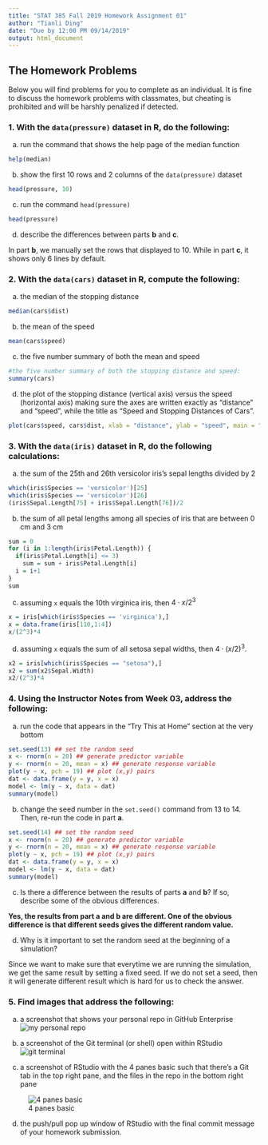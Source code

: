 ```yaml
---
title: "STAT 385 Fall 2019 Homework Assignment 01"
author: "Tianli Ding"
date: "Due by 12:00 PM 09/14/2019"
output: html_document
---
```

## The Homework Problems

Below you will find problems for you to complete as an individual. It is fine to discuss the homework problems with classmates, but cheating is prohibited and will be harshly penalized if detected.


### 1. With the `data(pressure)` dataset in R, do the following:

a. run the command that shows the help page of the median function

```r
help(median)
```


b. show the first 10 rows and 2 columns of the `data(pressure)` dataset
```r
head(pressure, 10)
```


c. run the command `head(pressure)`
```r
head(pressure)
```

d. describe the differences between parts **b** and **c**.

In part **b**, we manually set the rows that displayed to 10. While in part **c**, it shows only 6 lines by default.

### 2. With the `data(cars)` dataset in R, compute the following:

a. the median of the stopping distance
```r
median(cars$dist)
```

b. the mean of the speed
```r
mean(cars$speed)
```


c. the five number summary of both the mean and speed
```r
#the five number summary of both the stopping distance and speed:
summary(cars)
```


d. the plot of the stopping distance (vertical axis) versus the speed (horizontal axis) making sure the axes are written exactly as "distance" and "speed", while the title as "Speed and Stopping Distances of Cars".
```r
plot(cars$speed, cars$dist, xlab = "distance", ylab = "speed", main = "Speed and Stopping Distances of Cars")
```


### 3. With the `data(iris)` dataset in R, do the following calculations:

a. the sum of the 25th and 26th versicolor iris's sepal lengths divided by 2
```r
which(iris$Species == 'versicolor')[25]
which(iris$Species == 'versicolor')[26]
(iris$Sepal.Length[75] + iris$Sepal.Length[76])/2
```

b. the sum of all petal lengths among all species of iris that are between 0 cm and 3 cm
```r
sum = 0
for (i in 1:length(iris$Petal.Length)) {
  if(iris$Petal.Length[i] <= 3)
    sum = sum + iris$Petal.Length[i]
  i = i+1
}
sum
```

c. assuming `x` equals the 10th virginica iris, then $4\cdot x/2^3$
```r
x = iris[which(iris$Species == 'virginica'),]
x = data.frame(iris[110,1:4])
x/(2^3)*4
```

d. assuming `x` equals the sum of all setosa sepal widths, then $4\cdot(x/2)^3$.
```r
x2 = iris[which(iris$Species == "setosa"),]
x2 = sum(x2$Sepal.Width)
x2/(2^3)*4
```


### 4. Using the Instructor Notes from Week 03, address the following:

a. run the code that appears in the "Try This at Home" section at the very bottom
```r
set.seed(13) ## set the random seed
x <- rnorm(n = 20) ## generate predictor variable
y <- rnorm(n = 20, mean = x) ## generate response variable
plot(y ~ x, pch = 19) ## plot (x,y) pairs
dat <- data.frame(y = y, x = x)
model <- lm(y ~ x, data = dat)
summary(model)
```

b. change the seed number in the `set.seed()` command from 13 to 14. Then, re-run the code in part **a**.
```r
set.seed(14) ## set the random seed
x <- rnorm(n = 20) ## generate predictor variable
y <- rnorm(n = 20, mean = x) ## generate response variable
plot(y ~ x, pch = 19) ## plot (x,y) pairs
dat <- data.frame(y = y, x = x)
model <- lm(y ~ x, data = dat)
summary(model)
```

c. Is there a difference between the results of parts **a** and **b**? If so, describe some of the obvious differences.
 
 **Yes, the results from part a and b are different. One of the obvious difference is that different seeds gives the different random value. **
 
d. Why is it important to set the random seed at the beginning of a simulation?  
  
  Since we want to make sure that everytime we are running the simulation, we get the same result by setting a fixed seed. If we do not set a seed, then it will generate different result which is hard for us to check the answer.
  

### 5. Find images that address the following:

a. a screenshot that shows your personal repo in GitHub Enterprise
![my personal repo](/Users/tianliding/Desktop/repo.png)
  
b. a screenshot of the Git terminal (or shell) open within RStudio 
  ![git terminal](/Users/tianliding/Desktop/Screen Shot 2019-09-13 at 1.30.25 PM.png)
  

c. a screenshot of RStudio with the 4 panes basic such that there's a Git tab in the top right pane, and the files in the repo in the bottom right pane

![4 panes basic](/Users/tianliding/Desktop/Screen Shot 2019-09-13 at 1.33.05 PM.png)


d. the push/pull pop up window of RStudio with the final commit message of your homework submission.

